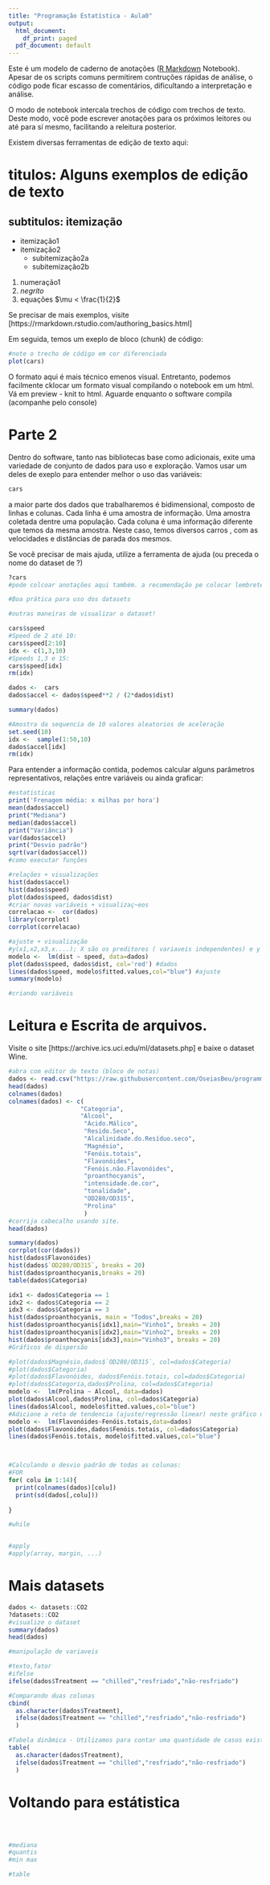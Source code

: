 ```yaml
---
title: "Programação Estatística - Aula0"
output:
  html_document:
    df_print: paged
  pdf_document: default
---
```


Este é um modelo de caderno de anotações ([R Markdown](http://rmarkdown.rstudio.com) Notebook).
Apesar de os scripts comuns permitirem contruções rápidas de análise, o código pode ficar escasso de comentários, dificultando a interpretação e análise.

O modo de notebook intercala trechos de código com trechos de texto. Deste modo, você pode escrever anotações para os próximos leitores ou até para sí mesmo, facilitando a releitura posterior.

Existem diversas ferramentas de edição de texto aqui:

# titulos: Alguns exemplos de edição de texto

## subtitulos: itemização

* itemização1
* itemização2
  + subitemização2a
  + subitemização2b
1. numeração1
2. *negrito*
3. equações $\mu < \frac{1}{2}$

Se precisar de mais exemplos, visite [https://rmarkdown.rstudio.com/authoring_basics.html]
  
Em seguida, temos um exeplo de bloco (chunk) de código:

```r
#note o trecho de código em cor diferenciada
plot(cars)
```

O formato aqui é mais técnico emenos visual. Entretanto, podemos facilmente cklocar um formato visual compilando o notebook em um html. Vá em preview - knit to html. Aguarde enquanto o software compila (acompanhe pelo console)


# Parte 2

Dentro do software, tanto nas bibliotecas base como adicionais, exite uma variedade de conjunto de dados para uso e exploração.
Vamos usar um deles de exeplo para entender melhor o uso das variáveis:

```r
cars
```

a maior parte dos dados que trabalharemos é bidimensional, composto de linhas e colunas.
Cada linha é uma amostra de informação. Uma amostra coletada dentre uma população.
Cada coluna é uma informação diferente que temos da mesma amostra.
Neste caso, temos diversos carros , com as velocidades e distâncias de parada dos mesmos.

Se você precisar de mais ajuda, utilize a ferramenta de ajuda (ou preceda o nome do dataset de ?)
```r
?cars
#pode colcoar anotações aqui também. a recomendação pe colocar lembretes e anotações mais tecnicas, que não cabem no corpo do texto de documento.

#Boa prática para uso dos datasets

#outras maneiras de visualizar o dataset!

```

```r
cars$speed
#Speed de 2 até 10:
cars$speed[2:10]
idx <- c(1,3,10)
#Speeds 1,3 e 15:
cars$speed[idx]
rm(idx)
```

```r
dados <-  cars
dados$accel <- dados$speed**2 / (2*dados$dist)  

summary(dados)

#Amostra da sequencia de 10 valores aleatorios de aceleração
set.seed(10)
idx <-  sample(1:50,10)
dados$accel[idx]
rm(idx)
```


Para entender a informação contida, podemos calcular alguns parâmetros representativos, relações entre variáveis ou ainda graficar:
```r
#estatisticas
print('Frenagem média: x milhas por hora')
mean(dados$accel)
print("Mediana")
median(dados$accel)
print("Variância")
var(dados$accel)
print("Desvio padrão")
sqrt(var(dados$accel))
#como executar funções
```

```r
#relações + visualizações
hist(dados$accel)
hist(dados$speed)
plot(dados$speed, dados$dist)
#criar novas variáveis + visualizaç~eos
correlacao <-  cor(dados)
library(corrplot)
corrplot(correlacao)

```


```r
#ajuste + visualização
#y(x1,x2,x3,x....); X são os preditores ( variaveis independentes) e y a previsão (variavel dependente) Ou seja, y depende de x para acontecer.
modelo <-  lm(dist ~ speed, data=dados)
plot(dados$speed, dados$dist, col='red') #dados
lines(dados$speed, modelo$fitted.values,col="blue") #ajuste
summary(modelo)

#criando variáveis
```

# Leitura e Escrita de arquivos.

Visite o site [https://archive.ics.uci.edu/ml/datasets.php] e baixe o dataset Wine.

```r
#abra com editor de texto (bloco de notas)
dados <- read.csv("https://raw.githubusercontent.com/OseiasBeu/programmingR/master/aula0/wine.data", header= F)
head(dados)
colnames(dados)
colnames(dados) <- c(
                    "Categoria",
                    "Alcool",
                     "Ácido.Málico",
                     "Resido.Seco",
                     "Alcalinidade.do.Resíduo.seco", 
                     "Magnésio",
                     "Fenóis.totais",
                     "Flavonóides",
                     "Fenóis.não.Flavonóides",
                     "proanthocyanis",
                     "intensidade.de.cor",
                     "tonalidade",
                     "OD280/OD315",
                     "Prolina"
                     )
#corrija cabecalho usando site.
head(dados)

```

```r
summary(dados)
corrplot(cor(dados))
hist(dados$Flavonóides)
hist(dados$`OD280/OD315`, breaks = 20)
hist(dados$proanthocyanis,breaks = 20)
table(dados$Categoria)


```
```r
idx1 <- dados$Categoria == 1
idx2 <- dados$Categoria == 2
idx3 <- dados$Categoria == 3
hist(dados$proanthocyanis, main = "Todos",breaks = 20)
hist(dados$proanthocyanis[idx1],main="Vinho1", breaks = 20)
hist(dados$proanthocyanis[idx2],main="Vinho2", breaks = 20)
hist(dados$proanthocyanis[idx3],main="Vinho3", breaks = 20)
#Gráficos de dispersão

#plot(dados$Magnésio,dados$`OD280/OD315`, col=dados$Categoria)
#plot(dados$Categoria)
#plot(dados$Flavonóides, dados$Fenóis.totais, col=dados$Categoria)
#plot(dados$Categoria,dados$Prolina, col=dados$Categoria)
modelo <-  lm(Prolina ~ Alcool, data=dados)
plot(dados$Alcool,dados$Prolina, col=dados$Categoria)
lines(dados$Alcool, modelo$fitted.values,col="blue") 
#Adicione a reta de tendencia (ajuste/regressão linear) neste gráfico de dospersão
modelo <-  lm(Flavonóides~Fenóis.totais,data=dados)
plot(dados$Flavonóides,dados$Fenóis.totais, col=dados$Categoria)
lines(dados$Fenóis.totais, modelo$fitted.values,col="blue") 
```


```r

```

```r

```

```r
#Calculando o desvio padrão de todas as colunas:
#FOR
for( colu in 1:14){
  print(colnames(dados)[colu])
  print(sd(dados[,colu]))
  
}

#while


#apply
#apply(array, margin, ...)
```


# Mais datasets


```r
dados <- datasets::CO2
?datasets::CO2
#visualize o dataset
summary(dados)
head(dados)
```

```r
#manipulação de variaveis

#texto,fator
#ifelse
ifelse(dados$Treatment == "chilled","resfriado","não-resfriado")

#Comparando duas colunas
cbind(
  as.character(dados$Treatment),
  ifelse(dados$Treatment == "chilled","resfriado","não-resfriado")
  )

#Tabela dinâmica - Utilizamos para contar uma quantidade de casos existentes
table(
  as.character(dados$Treatment),
  ifelse(dados$Treatment == "chilled","resfriado","não-resfriado")
  )

```

# Voltando para estátistica

```r

```

```r

```

```r

```

```r
#mediana
#quantis
#min max
```

```r
#table
```

```r

```



